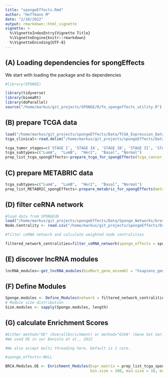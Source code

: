 ```yaml
---
title: "spongeEffects.Rmd"
author: "Hoffmann M"
date: "2/10/2022"
output: rmarkdown::html_vignette
vignette: >
  %\VignetteIndexEntry{Vignette Title}
  %\VignetteEngine{knitr::rmarkdown}
  %\VignetteEncoding{UTF-8}
---
```


## (A) Loading dependencies for spongEffects

We start with loading the package and its dependencies

```r
#library(SPONGE)

library(tidyverse)
library(biomaRt)
library(doParallel)
source("/home/markus/git_projects/SPONGE/R/fn_spongeffects_utility.R")
```

## (B) prepare TCGA data
```r

load("/home/markus/git_projects/spongeEffects/Data/TCGA_Expression_Data/breast invasive carcinoma.RData")
tcga_clinical<-read.delim("/home/markus/git_projects/spongeEffects/Data/Metadata/BRCA_data_clinical_patient.txt", comment.char="#")

tcga_tumor_stages=c('STAGE I', 'STAGE IA', 'STAGE IB', 'STAGE II', 'STAGE IIA', 'STAGE IIB', 'STAGE III', 'STAGE IIIA', 'STAGE IIIB', 'STAGE IIIC', 'STAGE IV')
tcga_subtypes=c("LumA",  "LumB",  "Her2",  "Basal", "Normal")
prep_list_tcga_spongEffects<-prepare_tcga_for_spongEffects(tcga_cancer_symbol = "BRCA",normal_ceRNA_expression_data = normal_gene_expr, tumor_ceRNA_expression_data = cancer_gene_expr, normal_metadata = normal_meta_data, tumor_metadata = cancer_meta_data,clinical_data = tcga_clinical, tumor_stages_of_interest = tcga_tumor_stages, subtypes_of_interest = tcga_subtypes)
```

## (C) prepare METABRIC data

```r
tcga_subtypes=c("LumA",  "LumB",  "Her2",  "Basal", "Normal")
prep_list_METABRIC_spongEffects<-prepare_metabric_for_spongEffects(metabric_expression = "/home/markus/git_projects/spongeEffects/Data/Validation/brca_metabric/data_expression_median.txt",metabric_metadata = "/home/markus/git_projects/spongeEffects/Data/Validation/brca_metabric/data_clinical_patient.txt",subtypes_of_interest = tcga_subtypes, bioMart_gene_ensembl = "hsapiens_gene_ensembl", bioMart_gene_symbol_columns = "hgnc_symbol")

```

## (D) filter ceRNA network

```r
#load data from SPONGEdb
load("/home/markus/git_projects/spongeEffects/Data/Sponge_Networks/breast invasive carcinoma_sponge_results.RData")
Node.Centrality <- read.csv("/home/markus/git_projects/spongeEffects/Data/NetworkAnalysis/breast_invasive_carcinoma_networkAnalysis.csv", sep = " ")

#filter ceRNA network and calculate weighted node centralities

filtered_network_centralities=filter_ceRNA_network(sponge_effects = sponge_effects, network_analysis = Node.Centrality, mscor.threshold = 0.1, padj.threshold = 0.01)

```

## (E) discover lncRNA modules
```r

lncRNA_modules<-get_lncRNA_modules(bioMart_gene_ensembl = "hsapiens_gene_ensembl", weighted_node_centrality = filtered_network_centralities$Node.Centrality, cutoff = 750)

```

## (F) Define Modules
```r

Sponge.modules <- Define_Modules(network = filtered_network_centralities$Sponge.filtered, central.modules = lncRNA_modules, remove.central = T, set.parallel = F)
# Module size distribution
Size.modules <- sapply(Sponge.modules, length)

```

## (G) calculate Enrichment Scores
```r

#Either method="OE" (OverallEnrichment) or method="GSVA" (Gene Set Variation Analysis)
#We used OE in our Boniolo et al., 2022

#We also accept multi threading here. Default is 1 core.

#sponge_effects<-NULL

BRCA.Modules.OE <- Enrichment_Modules(Expr.matrix = prep_list_tcga_spongEffects$TCGA.expr.tumor, modules = Sponge.modules, cores = 1,
                                      bin.size = 100, min.size = 10, max.size = 200, method = "OE")

```















```r

```




